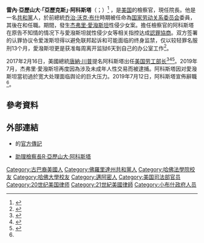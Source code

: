 {{noteTA
|G1=PresidentsUS
|1=zh-hans:阿科斯塔;zh-hant:阿科斯塔;zh-tw:阿科斯達;
}}
{{多個問題|
{{Expand|time=2017-02-17T15:49:37+00:00}}
{{请求翻译|time=2017-02-17T15:49:37+00:00}} 
}}
{{Infobox Officeholder
|name	          = 亞歷克斯·阿科斯塔
|image            = File:Alexander Acosta official portrait.jpg
|native_name      = Alex Acosta
|native_name_lang = en
|caption        = 
|office         = [[美国劳工部长|美国劳工部长]]
|president      = [[唐納·川普|唐納·川普]]
|term_start     = 2017年4月28日
|term_end       = 2019年7月19日
|predecessor    = [[托马斯·佩雷斯|托马斯·佩雷斯]]
|successor      = 
|office1        = {{le|佛羅里達國際大學法學院|Florida International University College of Law}}院長
|term_start1    = 2009年7月1日
|term_end1      = 2017年4月28日
|predecessor1   = {{le|倫納德·斯特里克曼|Leonard Strickman}}
|successor1     = 
|office2        = {{le|佛羅里達州南區聯邦檢察官|United States Attorney for the Southern District of Florida}}
|president2     = [[乔治·沃克·布什|乔治·沃克·布什]]<br>[[贝拉克·奥巴马|贝拉克·奥巴马]] 
|term_start2    = 2005年6月11日
|term_end2      = 2009年6月5日<br>{{small|代理：2005年6月11日－2005年8月3日}}
|predecessor2   = 馬科斯·D·希門尼斯
|successor2     = {{le|維弗萊多·A·費雷爾|Wifredo A. Ferrer}}
|office3        = {{le|美國司法部民權司|United States Department of Justice Civil Rights Division|美國民權助理檢察總長}}
|president3     = [[乔治·沃克·布什|乔治·沃克·布什]]
|term_start3    = 2003年8月22日
|term_end3      = 2005年6月11日
|predecessor3   = {{le|布拉德利·施洛茨曼|Bradley Schlozman}}{{small|（代理）}}
|successor3     = {{le|金完秀|Wan J. Kim}}
|birth_name     = 雷內·亞歷山大··阿科斯塔<br>Rene Alexander Acosta
|birth_date     = {{birth date and age|1969|1|16}}
|birth_place    = [[美國|美國]][[佛羅里達州|佛羅里達州]][[迈阿密|迈阿密]]
|death_date     = 
|death_place    = 
|party          = [[共和黨_(美國)|共和黨]]
|spouse         = 珍·威廉姆斯（Jan Williams）
|children       = 
|alma_mater     = [[哈佛大学|哈佛大学]]{{small|（[[理學士|BS]]、[[法律博士|JD]]）}}
|signature      = 
|website        = 
|footnotes      = 
}}

'''雷內·亞歷山大·「亞歷克斯」·阿科斯塔'''（{{lang-en|Rene Alexander "Alex" Acosta}}；{{bd|1969年|1月16日|}}）<ref>{{cite news |url=http://archive.tcpalm.com/news/us-attorney-alexander-acosta-to-lead-fius-law-school-ep-398936799-347426931.html |title=U.S. Attorney Alexander Acosta to lead FIU's law school |last1=Weaver |first1=Jay |last2=Yanez |first2=Luisa |date=2009-05-28 |work=[[The_Miami_Herald|The Miami Herald]] |accessdate=2017-02-17 |archive-date=2017-08-25 |archive-url=https://web.archive.org/web/20170825110530/http://archive.tcpalm.com/news/us-attorney-alexander-acosta-to-lead-fius-law-school-ep-398936799-347426931.html |dead-url=no }}</ref> ，是[[美国|美国]]的檢察官，現任{{le|佛羅里達國際大學法學院|Florida International University College of Law}}院長。他是一名[[共和黨_(美國)|共和黨]]人，於前總統[[乔治·沃克·布什|乔治·沃克·布什]]時期被任命為[[国家劳动关系委员会|国家劳动关系委员会]]委員，其後在{{le|美國司法部民權司|United States Department of Justice Civil Rights Division|司法部民權司}}和{{le|佛羅里達州南區聯邦檢察官|United States Attorney for the Southern District of Florida|佛羅里達州南區}}{{le|美國檢察官|United States Attorney|聯邦檢察部門}}任職。期間，發生[[杰弗里·愛潑斯坦|杰弗里·愛潑斯坦]]性侵少女案。擔任檢察官的阿科斯塔在原告不知情的情况下与愛潑斯坦就性侵少女等相关指控达成[[認罪協商|認罪協商]]。双方签署的认罪协议令爱泼斯坦得以避免联邦起诉和可能面临的终身监禁，仅以较轻罪名服刑13个月，愛潑斯坦更是获准每周离开监狱6天到自己的办公室工作<ref name="xin">{{Cite web |url=http://www.xinhuanet.com/2019-07/13/c_1124747508.htm |title=美国劳工部长因爱泼斯坦性犯罪案辞职 |accessdate=2019-07-13 |archive-date=2020-08-08 |archive-url=https://web.archive.org/web/20200808200459/http://www.xinhuanet.com/2019-07/13/c_1124747508.htm |dead-url=no }}</ref>。

2017年2月16日，美國總統[[唐納·川普|唐納·川普]]提名阿科斯塔出任[[美国劳工部长|美国劳工部长]]<ref>{{cite web|url=http://www.politico.com/story/2017/02/trump-to-announce-alexander-acosta-as-labor-secretary-nominee-235089|title=Trump to name Alexander Acosta as labor secretary nominee|publisher=|accessdate=2017-02-16|archive-date=2020-11-14|archive-url=https://web.archive.org/web/20201114054518/https://www.politico.com/story/2017/02/trump-to-announce-alexander-acosta-as-labor-secretary-nominee-235089|dead-url=no}}</ref><ref>{{cite web|url=http://www.cnn.com/2017/02/16/politics/donald-trump-white-house-announcement/index.html|title=Trump to announce Alexander Acosta as labor secretary pick|first=John King, Manu Raju and Dan Merica|last=CNN|publisher=|accessdate=2017-02-16|archive-date=2021-02-08|archive-url=https://web.archive.org/web/20210208232429/https://www.cnn.com/2017/02/16/politics/donald-trump-white-house-announcement/index.html|dead-url=no}}</ref><ref>{{cite web|url=http://www.usatoday.com/story/news/politics/2017/02/16/president-trump-hold-press-conference/97992390/|title=Trump to name Alexander Acosta as new Labor secretary nominee|publisher=|accessdate=2017-02-16|archive-date=2020-02-25|archive-url=https://web.archive.org/web/20200225061841/https://www.usatoday.com/story/news/politics/2017/02/16/president-trump-hold-press-conference/97992390/|dead-url=no}}</ref>。2019年7月，杰弗里·愛潑斯坦再度因為涉及未成年人性交易而被逮捕。阿科斯塔因对愛潑斯坦當初過於宽大处理面临舆论的巨大压力。2019年7月12日，阿科斯塔宣佈辭職<ref name="xin"/>。

==參考資料==
{{reflist}}

== 外部連結 ==
{{wikiquote}}
*{{le|佛羅里達國際大學法學院|Florida International University College of Law}}的[https://web.archive.org/web/20170216174206/https://law.fiu.edu/faculty/directory/acosta/ 官方傳記]
*[http://georgewbush-whitehouse.archives.gov/government/racosta-bio.html 助理檢察長R·亞歷山大·阿科斯塔] {{Wayback|url=http://georgewbush-whitehouse.archives.gov/government/racosta-bio.html |date=20210125012104 }}

{{Donald Trump cabinet}}
{{US Presidential Line of Succession}}
{{Authority control}}
{{DEFAULTSORT:Acosta, R. Alexander}}
[[Category:古巴裔美國人|Category:古巴裔美國人]]
[[Category:佛羅里達州共和黨人|Category:佛羅里達州共和黨人]]
[[Category:哈佛法學院校友|Category:哈佛法學院校友]]
[[Category:哈佛大學校友|Category:哈佛大學校友]]
[[Category:邁阿密人|Category:邁阿密人]]
[[Category:美国司法部官员|Category:美国司法部官员]]
[[Category:20世纪美国律师|Category:20世纪美国律师]]
[[Category:21世紀美國律師|Category:21世紀美國律師]]
[[Category:小布什政府人员|Category:小布什政府人员]]